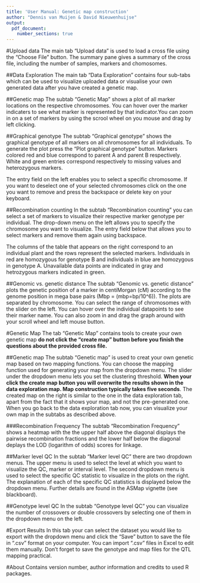 ```yaml
---
title: 'User Manual: Genetic map construction'
author: "Dennis van Muijen & David Nieuwenhuijse"
output:  
  pdf_document:
    number_sections: true
---
```


#Upload data
The main tab "Upload data" is used to load a cross file using the "Choose File" button.
The summary pane gives a summary of the cross file, including the number of samples, markers and chomosomes.

##Data Exploration
The main tab "Data Exploration" contains four sub-tabs which can be used to visualize uploaded data or visualise your own generated data after you have created a genetic map.

##Genetic map
The subtab "Genetic Map" shows a plot of all marker locations on the respective chromosomes. You can hover over the marker indicaters to see what marker is represented by that indicator.You can zoom in on a set of markers by using the scrool wheel on you mouse and drag by left clicking. 

##Graphical genotype
The subtab "Graphical genotype" shows the graphical genotype of all markers on all chromosomes for all individuals. To generate the plot press the "Plot graphical genotype" button. Markers colored red and blue correspond to parent A and parent B respectively. White and green entries correspond respectively to missing values and heterozygous markers. 

The entry field on the left enables you to select a specific chromosome. If you want to deselect one of your selected chromosomes click on the one you want to remove and press the backspace or delete key on your keyboard.

##Recombination counting
In the subtab "Recombination counting" you can select a set of markers to visualize their respective marker genotype per individual. The drop-down menu on the left allows you to specify the chromosome you want to visualize. The entry field below that allows you to select markers and remove them again using backspace.

The columns of the table that appears on the right correspond to an individual plant and the rows represent the selected markers. Individuals in red are homozygous for genotype B and individuals in blue are homozygous in genotype A. Unavailable data points are indicated in gray and hetrozygous markers indicated in green.

##Genomic vs. genetic distance
The subtab "Genomic vs. genetic distance" plots the genetic position of a marker in centiMorgan (cM) according to the genome position in mega base pairs (Mbp = (mbp=bp/10^6)). The plots are separated by chromosome. You can select the range of chromosomes with the slider on the left. You can hover over the individual datapoints to see their marker name. You can also zoom in and drag the graph around with your scroll wheel and left mouse button.

#Genetic Map
The tab "Genetic Map" contains tools to create your own genetic map **do not click the "create map" button before you finish the questions about the provided cross file.**

##Genetic map
The subtab "Genetic map" is used to creat your own genetic map based on two mapping functions. You can choose the mapping function used for generating your map from the dropdown menu. The slider under the dropdown menu lets you set the clustering threshold. **When your click the create map button you will overwrite the results shown in the data exploration map. Map construction typically takes five seconds**. The created map on the right is similar to the one in the data exploration tab, apart from the fact that it shows your map, and not the pre-generated one. When you go back to the data exploration tab now, you can visualize your own map in the subtabs as described above.

###Recombination Frequency
The subtab "Recombination Frequency" shows a heatmap with the the upper half above the diagonal displays the pairwise recombination fractions and the lower half below the diagonal deplays the LOD (logarithm of odds) scores for linkage.

##Marker level QC
In the subtab "Marker level QC" there are two dropdown menus. The upper menu is used to select the level at which you want to visualize the QC, marker or interval level. The second dropdown menu is used to select the specific QC statistic to visualize in the plots on the right. The explanation of each of the specific QC statistics is displayed below the dropdown menu. Further details are found in the ASMap vignette (see blackboard).

##Genotype level QC
In the subtab "Genotype level QC" you can visualize the number of crossovers or double crossovers by selecting one of them in the dropdown menu on the left.

#Export Results
In this tab your can select the dataset you would like to export with the dropdown menu and click the "Save" button to save the file in ".csv" format on your computer. You can import ".csv" files in Excel to edit them manually. Don't forget to save the genotype and map files for the QTL mapping practical.

#About
Contains version number, author information and credits to used R packages.